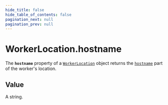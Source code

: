 ```yaml
---
hide_title: false
hide_table_of_contents: false
pagination_next: null
pagination_prev: null
---
```

# WorkerLocation.hostname

The **`hostname`** property of a [`WorkerLocation`](../../globals/WorkerLocation/WorkerLocation.md) object returns the [`hostname`](../../globals/URL/prototype/hostname.md) part of the worker's location.

## Value

A string.
